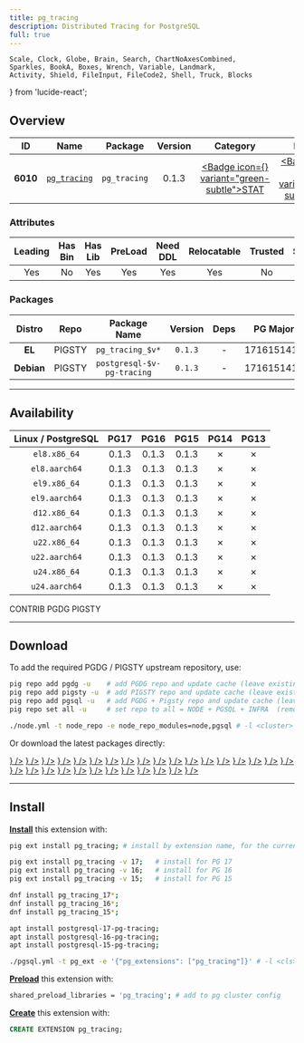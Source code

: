 ```yaml
---
title: pg_tracing
description: Distributed Tracing for PostgreSQL
full: true
---
```


    Scale, Clock, Globe, Brain, Search, ChartNoAxesCombined,
    Sparkles, BookA, Boxes, Wrench, Variable, Landmark,
    Activity, Shield, FileInput, FileCode2, Shell, Truck, Blocks
} from 'lucide-react';

## Overview

| <TooltipIconButton tooltip="Extension unique identifier" side="top">ID</TooltipIconButton> | <TooltipIconButton tooltip="Extension name" side="top">Name</TooltipIconButton> | <TooltipIconButton tooltip="Package name for installation" side="top">Package</TooltipIconButton> | <TooltipIconButton tooltip="Latest available extension version" side="top">Version</TooltipIconButton> | <TooltipIconButton tooltip="Extension category" side="top">Category</TooltipIconButton> | <TooltipIconButton tooltip="Open source license" side="top">License</TooltipIconButton> | <TooltipIconButton tooltip="Programming language" side="top">Lang</TooltipIconButton> |
|:--------:|:--------:|:----------:|:--------------:|:---------------------------------------:|:------------------------------------------------------:|:----:|
| **6010** | [`pg_tracing`](https://github.com/DataDog/pg_tracing) | `pg_tracing` | 0.1.3 | <a href="/ext/stat" className="no-underline"><Badge icon={<Activity />} variant="green-subtle">STAT</Badge></a> | <a href="/ext/list/license#mit" className="no-underline"><Badge icon={<Scale />} variant="blue-subtle">MIT</Badge></a> | <a href="/ext/list/lang#c"><Badge icon={<FileCode2 />} variant="blue-subtle">C</Badge></a> |

### Attributes

| <TooltipIconButton tooltip="The Primary Leading extension in the Package" side="top">Leading</TooltipIconButton> | <TooltipIconButton tooltip="Contains binary utils" side="top">Has Bin</TooltipIconButton> | <TooltipIconButton tooltip="Contains .so shared library files" side="top">Has Lib</TooltipIconButton> | <TooltipIconButton tooltip="Requires preloading via shared_preload_libraries" side="top">PreLoad</TooltipIconButton> | <TooltipIconButton tooltip="Requires CREATE EXTENSION DDL command" side="top">Need DDL</TooltipIconButton> | <TooltipIconButton tooltip="Can be installed in any schema" side="top">Relocatable</TooltipIconButton> | <TooltipIconButton tooltip="Can be created by non-superuser" side="top">Trusted</TooltipIconButton> | <TooltipIconButton tooltip="Schemas used by this extension" side="top">Schemas</TooltipIconButton> |
|:-------:|:-------:|:-------:|:-------:|:--------:|:-----------:|:-------:|:-------:|
| Yes | No | Yes | Yes | Yes | Yes | No | - |

### Packages

| <TooltipIconButton tooltip="Linux distribution family, EL or Debian" side="top">Distro</TooltipIconButton> | <TooltipIconButton tooltip="Package repository" side="top">Repo</TooltipIconButton> | <TooltipIconButton tooltip="The RPM/DEB Package Name Pattern (replace $v with real pg major)" side="top">Package Name</TooltipIconButton> | <TooltipIconButton tooltip="Latest package version" side="top">Version</TooltipIconButton> | <TooltipIconButton tooltip="RPM/DEB Package dependencies" side="top">Deps</TooltipIconButton> | <TooltipIconButton tooltip="Available in these PostgreSQL Major Versions" side="top">PG Major</TooltipIconButton> |
|:----------:|:--------:|:------------------------:|:-----------:|:------------:|:------------------:|
|   **EL**   | <Badge variant="amber-subtle"><span className="font-bold">PIGSTY</span></Badge> | `pg_tracing_$v*` | `0.1.3` | - | <Badge variant="green-subtle">17</Badge><Badge variant="green-subtle">16</Badge><Badge variant="green-subtle">15</Badge><Badge variant="red-subtle">14</Badge><Badge variant="red-subtle">13</Badge> |
| **Debian** | <Badge variant="amber-subtle"><span className="font-bold">PIGSTY</span></Badge> | `postgresql-$v-pg-tracing` | `0.1.3` | - | <Badge variant="green-subtle">17</Badge><Badge variant="green-subtle">16</Badge><Badge variant="green-subtle">15</Badge><Badge variant="red-subtle">14</Badge><Badge variant="red-subtle">13</Badge> |



------

## Availability

| <TooltipIconButton tooltip="Linux Distro Arch / PostgreSQL Major Version" side="top">Linux / PostgreSQL </TooltipIconButton> | **PG17** | **PG16** | **PG15** | <span className="text-red-500">**PG14**</span> | <span className="text-red-500">**PG13**</span> |
|:-----:|:-----:|:-----:|:-----:|:-----:|:-----:|
| `el8.x86_64` | <Badge variant="amber-subtle">0.1.3</Badge> | <Badge variant="amber-subtle">0.1.3</Badge> | <Badge variant="amber-subtle">0.1.3</Badge> | <Badge variant="red-subtle">✗</Badge> | <Badge variant="red-subtle">✗</Badge> |
| `el8.aarch64` | <Badge variant="amber-subtle">0.1.3</Badge> | <Badge variant="amber-subtle">0.1.3</Badge> | <Badge variant="amber-subtle">0.1.3</Badge> | <Badge variant="red-subtle">✗</Badge> | <Badge variant="red-subtle">✗</Badge> |
| `el9.x86_64` | <Badge variant="amber-subtle">0.1.3</Badge> | <Badge variant="amber-subtle">0.1.3</Badge> | <Badge variant="amber-subtle">0.1.3</Badge> | <Badge variant="red-subtle">✗</Badge> | <Badge variant="red-subtle">✗</Badge> |
| `el9.aarch64` | <Badge variant="amber-subtle">0.1.3</Badge> | <Badge variant="amber-subtle">0.1.3</Badge> | <Badge variant="amber-subtle">0.1.3</Badge> | <Badge variant="red-subtle">✗</Badge> | <Badge variant="red-subtle">✗</Badge> |
| `d12.x86_64` | <Badge variant="amber-subtle">0.1.3</Badge> | <Badge variant="amber-subtle">0.1.3</Badge> | <Badge variant="amber-subtle">0.1.3</Badge> | <Badge variant="red-subtle">✗</Badge> | <Badge variant="red-subtle">✗</Badge> |
| `d12.aarch64` | <Badge variant="amber-subtle">0.1.3</Badge> | <Badge variant="amber-subtle">0.1.3</Badge> | <Badge variant="amber-subtle">0.1.3</Badge> | <Badge variant="red-subtle">✗</Badge> | <Badge variant="red-subtle">✗</Badge> |
| `u22.x86_64` | <Badge variant="amber-subtle">0.1.3</Badge> | <Badge variant="amber-subtle">0.1.3</Badge> | <Badge variant="amber-subtle">0.1.3</Badge> | <Badge variant="red-subtle">✗</Badge> | <Badge variant="red-subtle">✗</Badge> |
| `u22.aarch64` | <Badge variant="amber-subtle">0.1.3</Badge> | <Badge variant="amber-subtle">0.1.3</Badge> | <Badge variant="amber-subtle">0.1.3</Badge> | <Badge variant="red-subtle">✗</Badge> | <Badge variant="red-subtle">✗</Badge> |
| `u24.x86_64` | <Badge variant="amber-subtle">0.1.3</Badge> | <Badge variant="amber-subtle">0.1.3</Badge> | <Badge variant="amber-subtle">0.1.3</Badge> | <Badge variant="red-subtle">✗</Badge> | <Badge variant="red-subtle">✗</Badge> |
| `u24.aarch64` | <Badge variant="amber-subtle">0.1.3</Badge> | <Badge variant="amber-subtle">0.1.3</Badge> | <Badge variant="amber-subtle">0.1.3</Badge> | <Badge variant="red-subtle">✗</Badge> | <Badge variant="red-subtle">✗</Badge> |

<Badge variant="green-subtle"><span className="font-black">CONTRIB</span></Badge> <Badge variant="blue-subtle"><span className="font-black">PGDG</span></Badge> <Badge variant="amber-subtle"><span className="font-black">PIGSTY</span></Badge>

------

## Download

To add the required PGDG / PIGSTY upstream repository, use:

```bash tab="pig"
pig repo add pgdg -u    # add PGDG repo and update cache (leave existing repos)
pig repo add pigsty -u  # add PIGSTY repo and update cache (leave existing repos)
pig repo add pgsql -u   # add PGDG + Pigsty repo and update cache (leave existing repos)
pig repo set all -u     # set repo to all = NODE + PGSQL + INFRA  (remove existing repos)
```
```bash tab="pigsty"
./node.yml -t node_repo -e node_repo_modules=node,pgsql # -l <cluster>
```

Or download the latest packages directly:

<Files>
    <Folder name="el8.x86_64">
        <a href="https://repo.pigsty.io/yum/pgsql/el8.x86_64/pg_tracing_17-0.1.3-1PIGSTY.el8.x86_64.rpm"><File name="pg_tracing_17-0.1.3-1PIGSTY.el8.x86_64.rpm" icon={<Package className="text-emerald-500" />} /></a>
        <a href="https://repo.pigsty.io/yum/pgsql/el8.x86_64/pg_tracing_16-0.1.3-1PIGSTY.el8.x86_64.rpm"><File name="pg_tracing_16-0.1.3-1PIGSTY.el8.x86_64.rpm" icon={<Package className="text-emerald-500" />} /></a>
        <a href="https://repo.pigsty.io/yum/pgsql/el8.x86_64/pg_tracing_15-0.1.3-1PIGSTY.el8.x86_64.rpm"><File name="pg_tracing_15-0.1.3-1PIGSTY.el8.x86_64.rpm" icon={<Package className="text-emerald-500" />} /></a>
    </Folder>
    <Folder name="el8.aarch64">
        <a href="https://repo.pigsty.io/yum/pgsql/el8.aarch64/pg_tracing_17-0.1.3-1PIGSTY.el8.aarch64.rpm"><File name="pg_tracing_17-0.1.3-1PIGSTY.el8.aarch64.rpm" icon={<Package className="text-orange-500" />} /></a>
        <a href="https://repo.pigsty.io/yum/pgsql/el8.aarch64/pg_tracing_16-0.1.3-1PIGSTY.el8.aarch64.rpm"><File name="pg_tracing_16-0.1.3-1PIGSTY.el8.aarch64.rpm" icon={<Package className="text-orange-500" />} /></a>
        <a href="https://repo.pigsty.io/yum/pgsql/el8.aarch64/pg_tracing_15-0.1.3-1PIGSTY.el8.aarch64.rpm"><File name="pg_tracing_15-0.1.3-1PIGSTY.el8.aarch64.rpm" icon={<Package className="text-orange-500" />} /></a>
    </Folder>
    <Folder name="el9.x86_64">
        <a href="https://repo.pigsty.io/yum/pgsql/el9.x86_64/pg_tracing_17-0.1.3-1PIGSTY.el9.x86_64.rpm"><File name="pg_tracing_17-0.1.3-1PIGSTY.el9.x86_64.rpm" icon={<Package className="text-emerald-500" />} /></a>
        <a href="https://repo.pigsty.io/yum/pgsql/el9.x86_64/pg_tracing_16-0.1.3-1PIGSTY.el9.x86_64.rpm"><File name="pg_tracing_16-0.1.3-1PIGSTY.el9.x86_64.rpm" icon={<Package className="text-emerald-500" />} /></a>
        <a href="https://repo.pigsty.io/yum/pgsql/el9.x86_64/pg_tracing_15-0.1.3-1PIGSTY.el9.x86_64.rpm"><File name="pg_tracing_15-0.1.3-1PIGSTY.el9.x86_64.rpm" icon={<Package className="text-emerald-500" />} /></a>
    </Folder>
    <Folder name="el9.aarch64">
        <a href="https://repo.pigsty.io/yum/pgsql/el9.aarch64/pg_tracing_17-0.1.3-1PIGSTY.el9.aarch64.rpm"><File name="pg_tracing_17-0.1.3-1PIGSTY.el9.aarch64.rpm" icon={<Package className="text-orange-500" />} /></a>
        <a href="https://repo.pigsty.io/yum/pgsql/el9.aarch64/pg_tracing_16-0.1.3-1PIGSTY.el9.aarch64.rpm"><File name="pg_tracing_16-0.1.3-1PIGSTY.el9.aarch64.rpm" icon={<Package className="text-orange-500" />} /></a>
        <a href="https://repo.pigsty.io/yum/pgsql/el9.aarch64/pg_tracing_15-0.1.3-1PIGSTY.el9.aarch64.rpm"><File name="pg_tracing_15-0.1.3-1PIGSTY.el9.aarch64.rpm" icon={<Package className="text-orange-500" />} /></a>
    </Folder>
    <Folder name="d12.x86_64">
        <a href="https://repo.pigsty.io/apt/pgsql/bookworm/pool/main/p/pg-tracing/postgresql-17-pg-tracing_0.1.3-1PIGSTY~bookworm_amd64.deb"><File name="postgresql-17-pg-tracing_0.1.3-1PIGSTY~bookworm_amd64.deb" icon={<Box className="text-emerald-500" />} /></a>
        <a href="https://repo.pigsty.io/apt/pgsql/bookworm/pool/main/p/pg-tracing/postgresql-16-pg-tracing_0.1.3-1PIGSTY~bookworm_amd64.deb"><File name="postgresql-16-pg-tracing_0.1.3-1PIGSTY~bookworm_amd64.deb" icon={<Box className="text-emerald-500" />} /></a>
        <a href="https://repo.pigsty.io/apt/pgsql/bookworm/pool/main/p/pg-tracing/postgresql-15-pg-tracing_0.1.3-1PIGSTY~bookworm_amd64.deb"><File name="postgresql-15-pg-tracing_0.1.3-1PIGSTY~bookworm_amd64.deb" icon={<Box className="text-emerald-500" />} /></a>
    </Folder>
    <Folder name="d12.aarch64">
        <a href="https://repo.pigsty.io/apt/pgsql/bookworm/pool/main/p/pg-tracing/postgresql-17-pg-tracing_0.1.3-1PIGSTY~bookworm_arm64.deb"><File name="postgresql-17-pg-tracing_0.1.3-1PIGSTY~bookworm_arm64.deb" icon={<Box className="text-orange-500" />} /></a>
        <a href="https://repo.pigsty.io/apt/pgsql/bookworm/pool/main/p/pg-tracing/postgresql-16-pg-tracing_0.1.3-1PIGSTY~bookworm_arm64.deb"><File name="postgresql-16-pg-tracing_0.1.3-1PIGSTY~bookworm_arm64.deb" icon={<Box className="text-orange-500" />} /></a>
        <a href="https://repo.pigsty.io/apt/pgsql/bookworm/pool/main/p/pg-tracing/postgresql-15-pg-tracing_0.1.3-1PIGSTY~bookworm_arm64.deb"><File name="postgresql-15-pg-tracing_0.1.3-1PIGSTY~bookworm_arm64.deb" icon={<Box className="text-orange-500" />} /></a>
    </Folder>
    <Folder name="u22.x86_64">
        <a href="https://repo.pigsty.io/apt/pgsql/jammy/pool/main/p/pg-tracing/postgresql-17-pg-tracing_0.1.3-1PIGSTY~jammy_amd64.deb"><File name="postgresql-17-pg-tracing_0.1.3-1PIGSTY~jammy_amd64.deb" icon={<Box className="text-emerald-500" />} /></a>
        <a href="https://repo.pigsty.io/apt/pgsql/jammy/pool/main/p/pg-tracing/postgresql-16-pg-tracing_0.1.3-1PIGSTY~jammy_amd64.deb"><File name="postgresql-16-pg-tracing_0.1.3-1PIGSTY~jammy_amd64.deb" icon={<Box className="text-emerald-500" />} /></a>
        <a href="https://repo.pigsty.io/apt/pgsql/jammy/pool/main/p/pg-tracing/postgresql-15-pg-tracing_0.1.3-1PIGSTY~jammy_amd64.deb"><File name="postgresql-15-pg-tracing_0.1.3-1PIGSTY~jammy_amd64.deb" icon={<Box className="text-emerald-500" />} /></a>
    </Folder>
    <Folder name="u22.aarch64">
        <a href="https://repo.pigsty.io/apt/pgsql/jammy/pool/main/p/pg-tracing/postgresql-17-pg-tracing_0.1.3-1PIGSTY~jammy_arm64.deb"><File name="postgresql-17-pg-tracing_0.1.3-1PIGSTY~jammy_arm64.deb" icon={<Box className="text-orange-500" />} /></a>
        <a href="https://repo.pigsty.io/apt/pgsql/jammy/pool/main/p/pg-tracing/postgresql-16-pg-tracing_0.1.3-1PIGSTY~jammy_arm64.deb"><File name="postgresql-16-pg-tracing_0.1.3-1PIGSTY~jammy_arm64.deb" icon={<Box className="text-orange-500" />} /></a>
        <a href="https://repo.pigsty.io/apt/pgsql/jammy/pool/main/p/pg-tracing/postgresql-15-pg-tracing_0.1.3-1PIGSTY~jammy_arm64.deb"><File name="postgresql-15-pg-tracing_0.1.3-1PIGSTY~jammy_arm64.deb" icon={<Box className="text-orange-500" />} /></a>
    </Folder>
    <Folder name="u24.x86_64">
        <a href="https://repo.pigsty.io/apt/pgsql/noble/pool/main/p/pg-tracing/postgresql-17-pg-tracing_0.1.3-1PIGSTY~noble_amd64.deb"><File name="postgresql-17-pg-tracing_0.1.3-1PIGSTY~noble_amd64.deb" icon={<Box className="text-emerald-500" />} /></a>
        <a href="https://repo.pigsty.io/apt/pgsql/noble/pool/main/p/pg-tracing/postgresql-16-pg-tracing_0.1.3-1PIGSTY~noble_amd64.deb"><File name="postgresql-16-pg-tracing_0.1.3-1PIGSTY~noble_amd64.deb" icon={<Box className="text-emerald-500" />} /></a>
        <a href="https://repo.pigsty.io/apt/pgsql/noble/pool/main/p/pg-tracing/postgresql-15-pg-tracing_0.1.3-1PIGSTY~noble_amd64.deb"><File name="postgresql-15-pg-tracing_0.1.3-1PIGSTY~noble_amd64.deb" icon={<Box className="text-emerald-500" />} /></a>
    </Folder>
    <Folder name="u24.aarch64">
        <a href="https://repo.pigsty.io/apt/pgsql/noble/pool/main/p/pg-tracing/postgresql-17-pg-tracing_0.1.3-1PIGSTY~noble_arm64.deb"><File name="postgresql-17-pg-tracing_0.1.3-1PIGSTY~noble_arm64.deb" icon={<Box className="text-orange-500" />} /></a>
        <a href="https://repo.pigsty.io/apt/pgsql/noble/pool/main/p/pg-tracing/postgresql-16-pg-tracing_0.1.3-1PIGSTY~noble_arm64.deb"><File name="postgresql-16-pg-tracing_0.1.3-1PIGSTY~noble_arm64.deb" icon={<Box className="text-orange-500" />} /></a>
        <a href="https://repo.pigsty.io/apt/pgsql/noble/pool/main/p/pg-tracing/postgresql-15-pg-tracing_0.1.3-1PIGSTY~noble_arm64.deb"><File name="postgresql-15-pg-tracing_0.1.3-1PIGSTY~noble_arm64.deb" icon={<Box className="text-orange-500" />} /></a>
    </Folder>
</Files>

------

## Install

[**Install**](/docs/pgsql/ext/install) this extension with:

```bash tab="pig"
pig ext install pg_tracing; # install by extension name, for the current active PG version

pig ext install pg_tracing -v 17;   # install for PG 17
pig ext install pg_tracing -v 16;   # install for PG 16
pig ext install pg_tracing -v 15;   # install for PG 15
```
```bash tab="yum" 
dnf install pg_tracing_17*;
dnf install pg_tracing_16*;
dnf install pg_tracing_15*;
```
```bash tab="apt" 
apt install postgresql-17-pg-tracing;
apt install postgresql-16-pg-tracing;
apt install postgresql-15-pg-tracing;
```
```bash tab="ansible"
./pgsql.yml -t pg_ext -e '{"pg_extensions": ["pg_tracing"]}' # -l <cls>
```

[**Preload**](/docs/pgsql/ext/load) this extension with:

```bash
shared_preload_libraries = 'pg_tracing'; # add to pg cluster config
```

[**Create**](/docs/pgsql/ext/create) this extension with:

```sql
CREATE EXTENSION pg_tracing;
```


